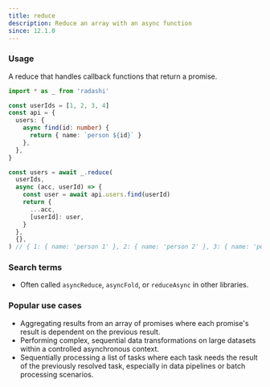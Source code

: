 ```yaml
---
title: reduce
description: Reduce an array with an async function
since: 12.1.0
---
```


### Usage

A reduce that handles callback functions that return a promise.

```ts
import * as _ from 'radashi'

const userIds = [1, 2, 3, 4]
const api = {
  users: {
    async find(id: number) {
      return { name: `person ${id}` }
    },
  },
}

const users = await _.reduce(
  userIds,
  async (acc, userId) => {
    const user = await api.users.find(userId)
    return {
      ...acc,
      [userId]: user,
    }
  },
  {},
) // { 1: { name: 'person 1' }, 2: { name: 'person 2' }, 3: { name: 'person 3' }, 4: { name: 'person 4' } }
```

### Search terms

- Often called `asyncReduce`, `asyncFold`, or `reduceAsync` in other libraries.

### Popular use cases

- Aggregating results from an array of promises where each promise's result is dependent on the previous result.
- Performing complex, sequential data transformations on large datasets within a controlled asynchronous context.
- Sequentially processing a list of tasks where each task needs the result of the previously resolved task, especially in data pipelines or batch processing scenarios.
